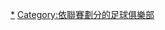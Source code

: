 {{Commons category|Major League Soccer teams}}

[[Category:美國職業足球大聯盟|*]]
[[Category:依聯賽劃分的足球俱樂部|Category:依聯賽劃分的足球俱樂部]]